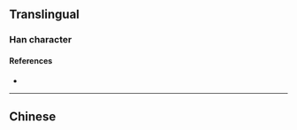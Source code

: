 {{also|圇}}
{{character info/new}}
==Translingual==

===Han character===
{{Han char|rn=31|rad=囗|as=04|sn=7|four=|canj=WOP|ids=⿴囗仑}}

====References====
* {{Han ref|kx=0217.251|hdz=10715.080|uh=56F5|ud=22261}}

----

==Chinese==
{{zh-see|圇}}